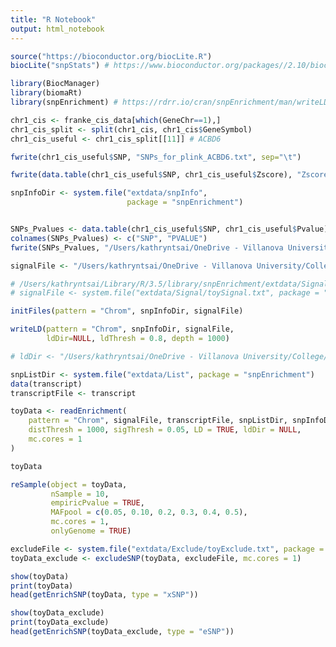 ```yaml
---
title: "R Notebook"
output: html_notebook
---
```


```r

source("https://bioconductor.org/biocLite.R")
biocLite("snpStats") # https://www.bioconductor.org/packages//2.10/bioc/html/snpStats.html

library(BiocManager)
library(biomaRt)
library(snpEnrichment) # https://rdrr.io/cran/snpEnrichment/man/writeLD.html

```


```r

chr1_cis <- franke_cis_data[which(GeneChr==1),]
chr1_cis_split <- split(chr1_cis, chr1_cis$GeneSymbol)
chr1_cis_useful <- chr1_cis_split[[11]] # ACBD6

fwrite(chr1_cis_useful$SNP, "SNPs_for_plink_ACBD6.txt", sep="\t")

fwrite(data.table(chr1_cis_useful$SNP, chr1_cis_useful$Zscore), "Zscore_file_ACBD6.txt", sep="\t")

```

```r

snpInfoDir <- system.file("extdata/snpInfo",
                          package = "snpEnrichment")


SNPs_Pvalues <- data.table(chr1_cis_useful$SNP, chr1_cis_useful$Pvalue)
colnames(SNPs_Pvalues) <- c("SNP", "PVALUE")
fwrite(SNPs_Pvalues, "/Users/kathryntsai/OneDrive - Villanova University/College/2018-2019/Summer 2019/TFs_eQTLs_Research/RProjects/Project2/finemapping/signalFile.txt", sep="\t", quote=F)

signalFile <- "/Users/kathryntsai/OneDrive - Villanova University/College/2018-2019/Summer 2019/TFs_eQTLs_Research/RProjects/Project2/finemapping/signalFile.txt"

# /Users/kathryntsai/Library/R/3.5/library/snpEnrichment/extdata/Signal/toySignal.txt
# signalFile <- system.file("extdata/Signal/toySignal.txt", package = "snpEnrichment")

initFiles(pattern = "Chrom", snpInfoDir, signalFile)

writeLD(pattern = "Chrom", snpInfoDir, signalFile, 
        ldDir=NULL, ldThresh = 0.8, depth = 1000)

```

```r

# ldDir <- "/Users/kathryntsai/OneDrive - Villanova University/College/2018-2019/Summer 2019/TFs_eQTLs_Research/RProjects/Project2/finemapping"

snpListDir <- system.file("extdata/List", package = "snpEnrichment")
data(transcript)
transcriptFile <- transcript

toyData <- readEnrichment(
    pattern = "Chrom", signalFile, transcriptFile, snpListDir, snpInfoDir,
    distThresh = 1000, sigThresh = 0.05, LD = TRUE, ldDir = NULL,
    mc.cores = 1
)

toyData

```


```r

reSample(object = toyData,
         nSample = 10,
         empiricPvalue = TRUE,
         MAFpool = c(0.05, 0.10, 0.2, 0.3, 0.4, 0.5),
         mc.cores = 1,
         onlyGenome = TRUE)

```


```r

excludeFile <- system.file("extdata/Exclude/toyExclude.txt", package = "snpEnrichment")
toyData_exclude <- excludeSNP(toyData, excludeFile, mc.cores = 1)

```

```r

show(toyData)
print(toyData)
head(getEnrichSNP(toyData, type = "xSNP"))

show(toyData_exclude)
print(toyData_exclude)
head(getEnrichSNP(toyData_exclude, type = "eSNP"))

```

